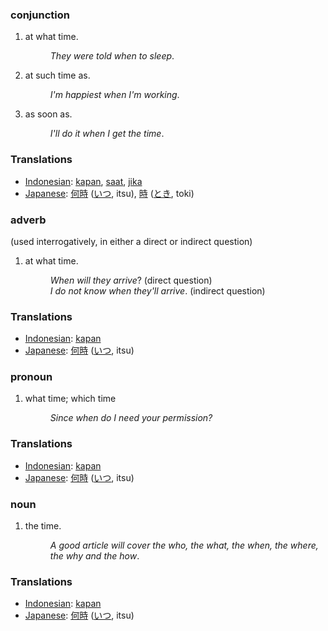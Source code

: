 ===conjunction===
#at what time.
#:''They were told when to sleep''.
#at such time as.
#:''I'm happiest when I'm working''.
#as soon as.
#:''I'll do it when I get the time''.

=== Translations ===
*[[Indonesian]]: [[kapan]], [[saat]], [[jika]]
*[[Japanese]]: [[何時]] ([[いつ]], itsu), [[時]] ([[とき]], toki)

===adverb===
(used interrogatively, in either a direct or indirect question)
#at what time.
#:''When will they arrive''? (direct question)
#:''I do not know when they'll arrive''. (indirect question)

=== Translations ===
*[[Indonesian]]: [[kapan]]
*[[Japanese]]: [[何時]] ([[いつ]], itsu)

===pronoun===
#what time; which time
#:''Since when do I need your permission?''

=== Translations ===
*[[Indonesian]]: [[kapan]]
*[[Japanese]]: [[何時]] ([[いつ]], itsu)

===noun===
#the time.
#:''A good article will cover the who, the what, the when, the where, the why and the how''.

=== Translations ===
*[[Indonesian]]: [[kapan]]
*[[Japanese]]: [[何時]] ([[いつ]], itsu)